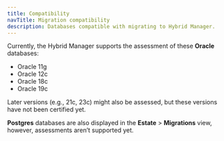 ```yaml
---
title: Compatibility
navTitle: Migration compatibility
description: Databases compatible with migrating to Hybrid Manager.
---
```


Currently, the Hybrid Manager supports the assessment of these **Oracle** databases: 

-   Oracle 11g
-   Oracle 12c
-   Oracle 18c
-   Oracle 19c

Later versions (e.g., 21c, 23c) might also be assessed, but these versions have not been certified yet. 

**Postgres** databases are also displayed in the **Estate** > **Migrations** view, however, assessments aren’t supported yet.
